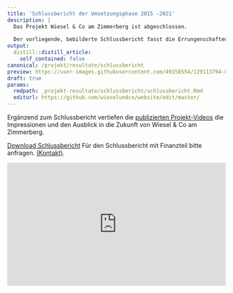 ```yaml
---
title: 'Schlussbericht der Umsetzungsphase 2015 -2021'
description: |
  Das Projekt Wiesel & Co am Zimmerberg ist abgeschlossen. 
  
  Der vorliegende, bebilderte Schlussbericht fasst die Errungenschaften zusammen, bilanziert die gesetzten Projektziele und wagt einen kurzen Ausblick.
output:
  distill::distill_article:
    self_contained: false
canonical: /projekt/resultate/schlussbericht
preview: https://user-images.githubusercontent.com/49158554/129113794-021c7424-07d7-49f8-a36f-6380e39b8a83.jpg
draft: true
params:
  rmdpath: _projekt-resultate/schlussbericht/schlussbericht.Rmd
  editurl: https://github.com/wieselundco/website/edit/master/
---
```


Ergänzend zum Schlussbericht vertiefen die [publizierten Projekt-Videos](/news/2021-08-11-sehenswerte-projekt-videos-mit-interviews-uvm/) die Impressionen und den Ausblick in die Zukunft von Wiesel & Co am Zimmerberg.
  
[Download Schlussbericht](Schlussbericht_WiCoZ_Phase2_red.pdf)
  Für den Schlussbericht mit Finanzteil bitte anfragen. [(Kontakt)](/ueber-uns/24-kontakt/).  
    
    

<style>.embed-container { position: relative; padding-bottom:56.25%; height:0; overflow: hidden; max-width: 100%; } .embed-container iframe, .embed-container object, .embed-container embed { position: absolute; top: 0; left: 0; width: 100%; height: 100%;}</style><div class='embed-container' data-page-width='453' data-page-height='640' id='ypembedcontainer' ><iframe   src="https://www.yumpu.com/de/embed/view/17kdtD9XzoA4HJp2" frameborder="0" allowfullscreen="true"  allowtransparency="true"></iframe><br><a href="https://www.yumpu.com/de/document/view/65835503/schlussbericht-phase-2-wiesel-co-am-zimmerberg" title="Schlussbericht Phase 2 Wiesel & Co am Zimmerberg" target="_blank">Schlussbericht Phase 2 Wiesel & Co am Zimmerberg</a></div><script src='https://players.yumpu.com/modules/embed/yp_r_iframe.js' ></script>
    



```r



```

